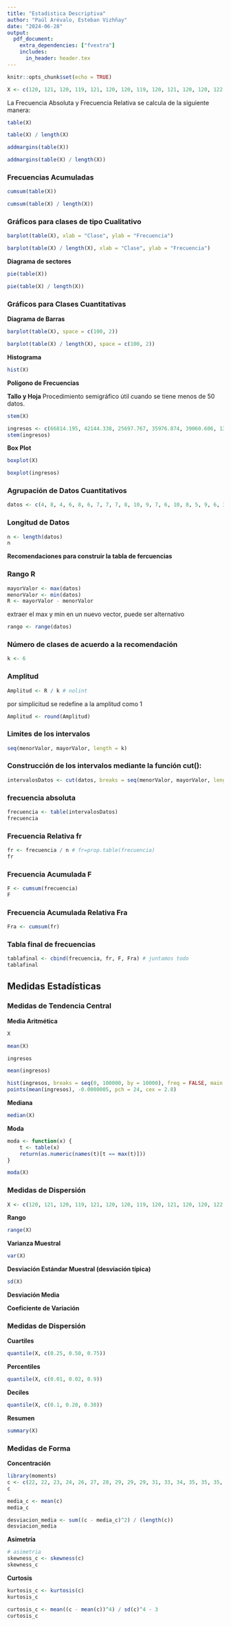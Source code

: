```yaml
---
title: "Estadistica Descriptiva"
author: "Paúl Arévalo, Esteban Vizhñay"
date: "2024-06-28"
output: 
  pdf_document:
    extra_dependencies: ["fvextra"]
    includes:
      in_header: header.tex
---
```


```r
knitr::opts_chunk$set(echo = TRUE)
```

```r
X <- c(120, 121, 120, 119, 121, 120, 120, 119, 120, 121, 120, 120, 122, 120, 121, 120, 119, 122, 120, 119) # nolint
```

La Frecuencia Absoluta y Frecuencia Relativa se calcula de la siguiente manera:

```r
table(X)
```

```r
table(X) / length(X)
```

```r
addmargins(table(X))
```

```r
addmargins(table(X) / length(X))
```

### Frecuencias Acumuladas

```r
cumsum(table(X))
```

```r
cumsum(table(X) / length(X))
```

### Gráficos para clases de tipo Cualitativo

```r
barplot(table(X), xlab = "Clase", ylab = "Frecuencia")
```
```r
barplot(table(X) / length(X), xlab = "Clase", ylab = "Frecuencia")
```

**Diagrama de sectores**

```r
pie(table(X))
```

```r
pie(table(X) / length(X))
```

### Gráficos para Clases Cuantitativas

**Diagrama de Barras**

```r
barplot(table(X), space = c(100, 2))
```

```r
barplot(table(X) / length(X), space = c(100, 2))
```
**Histograma**

```r
hist(X)
```

**Polígono de Frecuencias**

**Tallo y Hoja**
Procedimiento semigráfico útil cuando se tiene menos de 50 datos.

```r
stem(X)
```

```r
ingresos <- c(66814.195, 42144.338, 25697.767, 35976.874, 39060.606, 13362.839, 61674.641, 53451.356) # nolint
stem(ingresos)
```

**Box Plot**

```r
boxplot(X)
```

```r
boxplot(ingresos)
```

### Agrupación de Datos Cuantitativos

```r
datos <- c(4, 8, 4, 6, 8, 6, 7, 7, 7, 8, 10, 9, 7, 6, 10, 8, 5, 9, 6, 3, 7, 6, 4, 7, 6, 9, 7, 4, 7, 6, 8, 8, 9, 11, 8, 7, 10, 8, 5, 7, 7, 6, 5, 10) # nolint
```

### Longitud de Datos

```r
n <- length(datos)
n
```

**Recomendaciones para construir la tabla de fercuencias**

### Rango R

```r
mayorValor <- max(datos)
menorValor <- min(datos)
R <- mayorValor - menorValor
```

extraer el max y min en un nuevo vector, puede ser alternativo

```r
rango <- range(datos)
```

### Número de clases de acuerdo a la recomendación

```r
k <- 6
```

### Amplitud

```r
Amplitud <- R / k # nolint
```

por simplicitud se redefine a la amplitud como 1

```r
Amplitud <- round(Amplitud)
```

### Limites de los intervalos

```r
seq(menorValor, mayorValor, length = k)
```

### Construcción de los intervalos mediante la función cut():

```r
intervalosDatos <- cut(datos, breaks = seq(menorValor, mayorValor, length = k), include.lowest = TRUE)
```

### frecuencia absoluta

```r
frecuencia <- table(intervalosDatos)
frecuencia
```

### Frecuencia Relativa fr

```r
fr <- frecuencia / n # fr=prop.table(frecuencia)
fr
```

### Frecuencia Acumulada F

```r
F <- cumsum(frecuencia)
F
```


### Frecuencia Acumulada Relativa Fra

```r
Fra <- cumsum(fr)
```


### Tabla final de frecuencias

```r
tablafinal <- cbind(frecuencia, fr, F, Fra) # juntamos todo
tablafinal
```


## Medidas Estadísticas

### Medidas de Tendencia Central

**Media Aritmética**

```r
X
```

```r
mean(X)
```

```r
ingresos
```

```r
mean(ingresos)
```

```r
hist(ingresos, breaks = seq(0, 100000, by = 10000), freq = FALSE, main = "Histograma de Ingresos", ylab = "Densidad de Frecuencia")
points(mean(ingresos), -0.0000005, pch = 24, cex = 2.8)
```

**Mediana**

```r
median(X)
```

**Moda**

```r
moda <- function(x) {
    t <- table(x)
    return(as.numeric(names(t)[t == max(t)]))
}
```

```r
moda(X)
```

### Medidas de Dispersión

```r
X <- c(120, 121, 120, 119, 121, 120, 120, 119, 120, 121, 120, 120, 122, 120, 121, 120, 119, 122, 120, 119)
```

**Rango**

```r
range(X)
```

**Varianza Muestral**

```r
var(X)
```

**Desviación Estándar Muestral (desviación típica)**

```r
sd(X)
```

**Desviación Media**

**Coeficiente de Variación**

### Medidas de Dispersión

**Cuartiles**

```r
quantile(X, c(0.25, 0.50, 0.75))
```

**Percentiles**

```r
quantile(X, c(0.01, 0.02, 0.9))
```

**Deciles**

```r
quantile(X, c(0.1, 0.20, 0.30))
```

**Resumen**

```r
summary(X)
```

### Medidas de Forma

**Concentración**

```r
library(moments)
c <- c(22, 22, 23, 24, 26, 27, 28, 29, 29, 29, 31, 33, 34, 35, 35, 35, 36, 38, 39, 42, 44, 44, 45, 45, 45, 47, 48, 52, 59, 66, 67, 69, 69)
c
```

```r
media_c <- mean(c)
media_c
```

```r
desviacion_media <- sum((c - media_c)^2) / (length(c))
desviacion_media
```

**Asimetría**

```r
# asimetria
skewness_c <- skewness(c)
skewness_c
```


**Curtosis**

```r
kurtosis_c <- kurtosis(c)
kurtosis_c
```


```r
curtosis_c <- mean((c - mean(c))^4) / sd(c)^4 - 3
curtosis_c
```